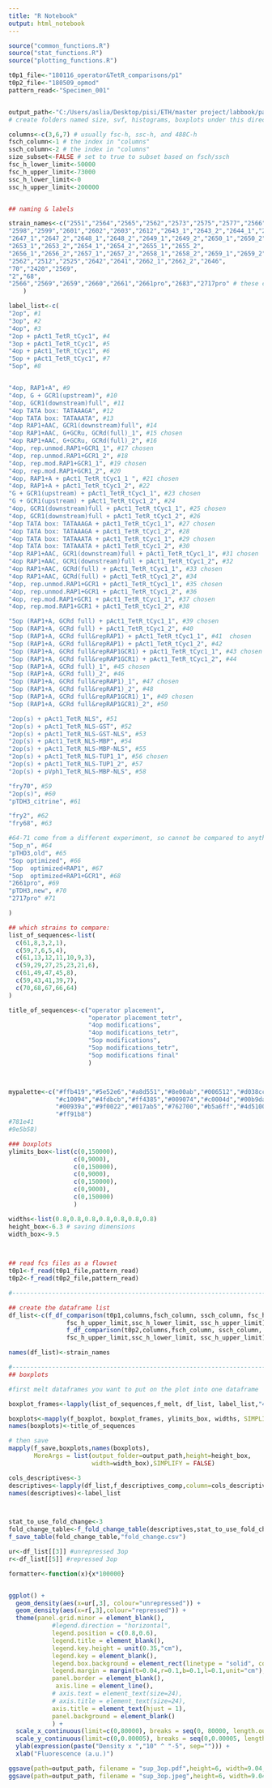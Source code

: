 ---
title: "R Notebook"
output: html_notebook
---

```{r read flowSets}

source("common_functions.R")
source("stat_functions.R")
source("plotting_functions.R")

t0p1_file<-"180116_operator&TetR_comparisons/p1"
t0p2_file<-"180509_opmod"
pattern_read<-"Specimen_001"


output_path<-"C:/Users/aslia/Desktop/pisi/ETH/master project/labbook/paper/figures/4-5operator"
# create folders named size, svf, histograms, boxplots under this directory. 

columns<-c(3,6,7) # usually fsc-h, ssc-h, and 488C-h
fsch_column<-1 # the index in "columns"
ssch_column<-2 # the index in "columns"
size_subset<-FALSE # set to true to subset based on fsch/ssch
fsc_h_lower_limit<-50000
fsc_h_upper_limit<-73000
ssc_h_lower_limit<-0
ssc_h_upper_limit<-200000


## naming & labels

strain_names<-c("2551","2564","2565","2562","2573","2575","2577","2566",	
"2598","2599","2601","2602","2603","2612","2643_1","2643_2","2644_1","2644_2","2645_1","2645_2",
"2647_1","2647_2","2648_1","2648_2","2649_1","2649_2","2650_1","2650_2","2651_1","2651_2","2652_1","2652_2",
"2653_1","2653_2","2654_1","2654_2","2655_1","2655_2",						
"2656_1","2656_2","2657_1","2657_2","2658_1","2658_2","2659_1","2659_2","2660_1","2660_2","2661_1","2661_2",
"2562","2512","2525","2642","2641","2662_1","2662_2","2646",				
"70","2420","2569",									
"2","68",
"2566","2569","2659","2660","2661","2661pro","2683","2717pro" # these come from t0p2, so cannot be compared to anything above
	)

label_list<-c(
"2op", #1 
"3op", #2
"4op", #3 
"2op + pAct1_TetR_tCyc1", #4 
"3op + pAct1_TetR_tCyc1", #5
"4op + pAct1_TetR_tCyc1", #6
"5op + pAct1_TetR_tCyc1", #7
"5op", #8


"4op, RAP1+A", #9 
"4op, G + GCR1(upstream)", #10
"4op, GCR1(downstream)full", #11
"4op TATA box: TATAAAGA", #12
"4op TATA box: TATAAATA", #13
"4op RAP1+AAC, GCR1(downstream)full", #14
"4op RAP1+AAC, G+GCRu, GCRd(full)_1", #15 chosen
"4op RAP1+AAC, G+GCRu, GCRd(full)_2", #16 
"4op, rep.unmod.RAP1+GCR1_1", #17 chosen
"4op, rep.unmod.RAP1+GCR1_2", #18 
"4op, rep.mod.RAP1+GCR1_1", #19 chosen
"4op, rep.mod.RAP1+GCR1_2", #20
"4op, RAP1+A + pAct1_TetR_tCyc1_1 ", #21 chosen
"4op, RAP1+A + pAct1_TetR_tCyc1_2", #22
"G + GCR1(upstream) + pAct1_TetR_tCyc1_1", #23 chosen
"G + GCR1(upstream) + pAct1_TetR_tCyc1_2", #24
"4op, GCR1(downstream)full + pAct1_TetR_tCyc1_1", #25 chosen
"4op, GCR1(downstream)full + pAct1_TetR_tCyc1_2", #26
"4op TATA box: TATAAAGA + pAct1_TetR_tCyc1_1", #27 chosen
"4op TATA box: TATAAAGA + pAct1_TetR_tCyc1_2", #28
"4op TATA box: TATAAATA + pAct1_TetR_tCyc1_1", #29 chosen
"4op TATA box: TATAAATA + pAct1_TetR_tCyc1_2", #30
"4op RAP1+AAC, GCR1(downstream)full + pAct1_TetR_tCyc1_1", #31 chosen
"4op RAP1+AAC, GCR1(downstream)full + pAct1_TetR_tCyc1_2", #32
"4op RAP1+AAC, GCRd(full) + pAct1_TetR_tCyc1_1", #33 chosen
"4op RAP1+AAC, GCRd(full) + pAct1_TetR_tCyc1_2", #34
"4op, rep.unmod.RAP1+GCR1 + pAct1_TetR_tCyc1_1", #35 chosen  
"4op, rep.unmod.RAP1+GCR1 + pAct1_TetR_tCyc1_2", #36 
"4op, rep.mod.RAP1+GCR1 + pAct1_TetR_tCyc1_1", #37 chosen
"4op, rep.mod.RAP1+GCR1 + pAct1_TetR_tCyc1_2", #38

"5op (RAP1+A, GCRd full) + pAct1_TetR_tCyc1_1", #39 chosen 
"5op (RAP1+A, GCRd full) + pAct1_TetR_tCyc1_2", #40
"5op (RAP1+A, GCRd full&repRAP1) + pAct1_TetR_tCyc1_1", #41  chosen
"5op (RAP1+A, GCRd full&repRAP1) + pAct1_TetR_tCyc1_2", #42
"5op (RAP1+A, GCRd full&repRAP1GCR1) + pAct1_TetR_tCyc1_1", #43 chosen 
"5op (RAP1+A, GCRd full&repRAP1GCR1) + pAct1_TetR_tCyc1_2", #44
"5op (RAP1+A, GCRd full)_1", #45 chosen
"5op (RAP1+A, GCRd full)_2", #46 
"5op (RAP1+A, GCRd full&repRAP1)_1", #47 chosen
"5op (RAP1+A, GCRd full&repRAP1)_2", #48
"5op (RAP1+A, GCRd full&repRAP1GCR1)_1", #49 chosen
"5op (RAP1+A, GCRd full&repRAP1GCR1)_2", #50

"2op(s) + pAct1_TetR_NLS", #51
"2op(s) + pAct1_TetR_NLS-GST", #52
"2op(s) + pAct1_TetR_NLS-GST-NLS", #53
"2op(s) + pAct1_TetR_NLS-MBP", #54
"2op(s) + pAct1_TetR_NLS-MBP-NLS", #55
"2op(s) + pAct1_TetR_NLS-TUP1_1", #56 chosen
"2op(s) + pAct1_TetR_NLS-TUP1_2", #57
"2op(s) + pVph1_TetR_NLS-MBP-NLS", #58

"fry70", #59
"2op(s)", #60
"pTDH3_citrine", #61

"fry2", #62
"fry68", #63

#64-71 come from a different experiment, so cannot be compared to anything above
"5op_n", #64
"pTHD3,old", #65
"5op optimized", #66
"5op  optimized+RAP1", #67
"5op  optimized+RAP1+GCR1", #68
"2661pro", #69
"pTDH3,new", #70
"2717pro" #71

)

## which strains to compare:
list_of_sequences<-list(
  c(61,8,3,2,1),
  c(59,7,6,5,4),
  c(61,13,12,11,10,9,3),
  c(59,29,27,25,23,21,6),
  c(61,49,47,45,8),
  c(59,43,41,39,7),
  c(70,68,67,66,64)
)

title_of_sequences<-c("operator placement",
                      "operator placement_tetr",
                      "4op modifications",
                      "4op modifications_tetr",
                      "5op modifications",
                      "5op modifications_tetr",
                      "5op modifications final"
                      )



mypalette<-c("#ffb419","#5e52e6","#a8d551","#8e00ab","#006512","#d038cc","#917f00","#ff6fe4","#144c21",
             "#c10094","#4fdbcb","#ff4385","#009074","#c0004d","#00b9da","#b54700","#006dcb","#ff6a61",
             "#00939a","#9f0022","#017ab5","#762700","#b5a6ff","#4d5100","#f599ff","#d6c688","#582b80",
             "#ff91b8")
#781e41
#9e5b58)

### boxplots
ylimits_box<-list(c(0,150000),
                  c(0,9000),
                  c(0,150000),
                  c(0,9000),
                  c(0,150000),
                  c(0,9000),
                  c(0,150000)
                  )

widths<-list(0.8,0.8,0.8,0.8,0.8,0.8,0.8)
height_box<-6.3 # saving dimensions
width_box<-9.5

 
```

```{r}


## read fcs files as a flowset
t0p1<-f_read(t0p1_file,pattern_read)
t0p2<-f_read(t0p2_file,pattern_read)

#-----------------------------------------------------------------------------------------------

## create the dataframe list
df_list<-c(f_df_comparison(t0p1,columns,fsch_column, ssch_column, fsc_h_lower_limit,
                fsc_h_upper_limit,ssc_h_lower_limit, ssc_h_upper_limit),
                f_df_comparison(t0p2,columns,fsch_column, ssch_column, fsc_h_lower_limit,
                fsc_h_upper_limit,ssc_h_lower_limit, ssc_h_upper_limit))

names(df_list)<-strain_names

#-----------------------------------------------------------------------------------------------
## boxplots

#first melt dataframes you want to put on the plot into one dataframe

boxplot_frames<-lapply(list_of_sequences,f_melt, df_list, label_list,"488 [C]-H" )

boxplots<-mapply(f_boxplot, boxplot_frames, ylimits_box, widths, SIMPLIFY = FALSE) # create boxplots
names(boxplots)<-title_of_sequences

# then save
mapply(f_save,boxplots,names(boxplots),
       MoreArgs = list(output_folder=output_path,height=height_box,
                       width=width_box),SIMPLIFY = FALSE)
```

```{r}

cols_descriptives<-3
descriptives<-lapply(df_list,f_descriptives_comp,column=cols_descriptives)
names(descriptives)<-label_list



stat_to_use_fold_change<-3
fold_change_table<-f_fold_change_table(descriptives,stat_to_use_fold_change)
f_save_table(fold_change_table,"fold_change.csv")

```

```{r 3op repression histograms}

ur<-df_list[[3]] #unrepressed 3op
r<-df_list[[5]] #repressed 3op

formatter<-function(x){x*100000}


ggplot() +
  geom_density(aes(x=ur[,3], colour="unrepressed")) +
  geom_density(aes(x=r[,3],colour="repressed")) +
  theme(panel.grid.minor = element_blank(),
            #legend.direction = "horizontal",
            legend.position = c(0.8,0.6), 
            legend.title = element_blank(),
            legend.key.height = unit(0.35,"cm"),
            legend.key = element_blank(),
            legend.box.background = element_rect(linetype = "solid", colour="black"),
            legend.margin = margin(t=0.04,r=0.1,b=0.1,l=0.1,unit="cm"),
            panel.border = element_blank(), 
             axis.line = element_line(),
            # axis.text = element_text(size=24),
            # axis.title = element_text(size=24),
            axis.title = element_text(hjust = 1),
            panel.background = element_blank()
            ) +
  scale_x_continuous(limit=c(0,80000), breaks = seq(0, 80000, length.out = 5)) +
  scale_y_continuous(limit=c(0,0.00005), breaks = seq(0,0.00005, length.out = 6), labels = formatter)+
  ylab(expression(paste("Density x ","10" ^ "-5", sep=""))) +
  xlab("Fluorescence (a.u.)")

ggsave(path=output_path, filename = "sup_3op.pdf",height=6, width=9.04, units = "cm")
ggsave(path=output_path, filename = "sup_3op.jpeg",height=6, width=9.04, units = "cm")

```

